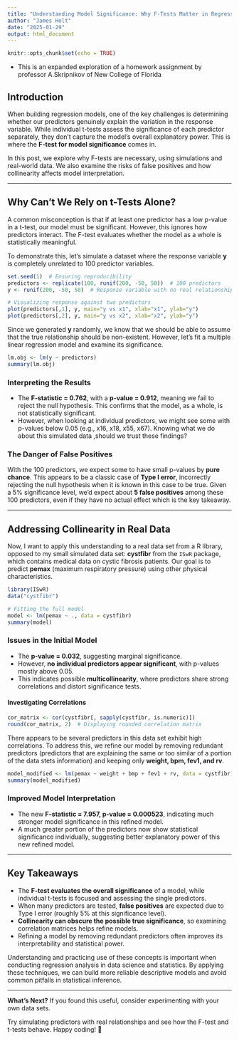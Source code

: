 ```yaml
---
title: "Understanding Model Significance: Why F-Tests Matter in Regression"
author: "James Holt"
date: "2025-01-29"
output: html_document
---
```


```r
knitr::opts_chunk$set(echo = TRUE)
```

-   This is an expanded exploration of a homework assignment by professor A.Skripnikov of New College of Florida

## Introduction

When building regression models, one of the key challenges is determining whether our predictors genuinely explain the variation in the response variable. While individual t-tests assess the significance of each predictor separately, they don’t capture the model’s overall explanatory power. This is where the **F-test for model significance** comes in.

In this post, we explore why F-tests are necessary, using simulations and real-world data. We also examine the risks of false positives and how collinearity affects model interpretation.

------------------------------------------------------------------------

## Why Can’t We Rely on t-Tests Alone?

A common misconception is that if at least one predictor has a low p-value in a t-test, our model must be significant. However, this ignores how predictors interact. The F-test evaluates whether the model as a whole is statistically meaningful.

To demonstrate this, let's simulate a dataset where the response variable **y** is completely unrelated to 100 predictor variables.

```r
set.seed(1)  # Ensuring reproducibility
predictors <- replicate(100, runif(200, -50, 50))  # 100 predictors
y <- runif(200, -50, 50)  # Response variable with no real relationship

# Visualizing response against two predictors
plot(predictors[,1], y, main="y vs x1", xlab="x1", ylab="y")
plot(predictors[,2], y, main="y vs x2", xlab="x2", ylab="y")
```

Since we generated **y** randomly, we know that we should be able to assume that the true relationship should be non-existent. However, let's fit a multiple linear regression model and examine its significance.

```r
lm.obj <- lm(y ~ predictors)
summary(lm.obj)
```

### Interpreting the Results

-   The **F-statistic = 0.762**, with a **p-value = 0.912**, meaning we fail to reject the null hypothesis. This confirms that the model, as a whole, is not statistically significant.
-   However, when looking at individual predictors, we might see some with p-values below 0.05 (e.g., x16, x18, x55, x67). Knowing what we do about this simulated data ,should we trust these findings?

### The Danger of False Positives

With the 100 predictors, we expect some to have small p-values by **pure chance**. This appears to be a classic case of **Type I error**, incorrectly rejecting the null hypothesis when it is known in this case to be true. Given a 5% significance level, we'd expect about **5 false positives** among these 100 predictors, even if they have no actual effect which is the key takeaway.

------------------------------------------------------------------------

## Addressing Collinearity in Real Data

Now, I want to apply this understanding to a real data set from a R library, opposed to my small simulated data set: **cystfibr** from the `ISwR` package, which contains medical data on cystic fibrosis patients. Our goal is to predict **pemax** (maximum respiratory pressure) using other physical characteristics.

```r
library(ISwR)
data("cystfibr")

# Fitting the full model
model <- lm(pemax ~ ., data = cystfibr)
summary(model)
```

### Issues in the Initial Model

-   The **p-value = 0.032**, suggesting marginal significance.
-   However, **no individual predictors appear significant**, with p-values mostly above 0.05.
-   This indicates possible **multicollinearity**, where predictors share strong correlations and distort significance tests.

#### Investigating Correlations

```r
cor_matrix <- cor(cystfibr[, sapply(cystfibr, is.numeric)])
round(cor_matrix, 2)  # Displaying rounded correlation matrix
```

There appears to be several predictors in this data set exhibit high correlations. To address this, we refine our model by removing redundant predictors (predictors that are explaining the same or too similar of a portion of the data stets information) and keeping only **weight, bpm, fev1, and rv**.

```r
model_modified <- lm(pemax ~ weight + bmp + fev1 + rv, data = cystfibr)
summary(model_modified)
```

### Improved Model Interpretation

-   The new **F-statistic = 7.957, p-value = 0.000523**, indicating much stronger model significance in this refined model.
-   A much greater portion of the predictors now show statistical significance individually, suggesting better explanatory power of this new refined model.

------------------------------------------------------------------------

## Key Takeaways

-   The **F-test evaluates the overall significance** of a model, while individual t-tests is focused and assessing the single predictors.
-   When many predictors are tested, **false positives** are expected due to Type I error (roughly 5% at this significance level).
-   **Collinearity can obscure the possible true significance**, so examining correlation matrices helps refine models.
-   Refining a model by removing redundant predictors often improves its interpretability and statistical power.

Understanding and practicing use of these concepts is important when conducting regression analysis in data science and statistics. By applying these techniques, we can build more reliable descriptive models and avoid common pitfalls in statistical inference.

------------------------------------------------------------------------

**What’s Next?** If you found this useful, consider experimenting with your own data sets.

Try simulating predictors with real relationships and see how the F-test and t-tests behave. Happy coding! 🚀
